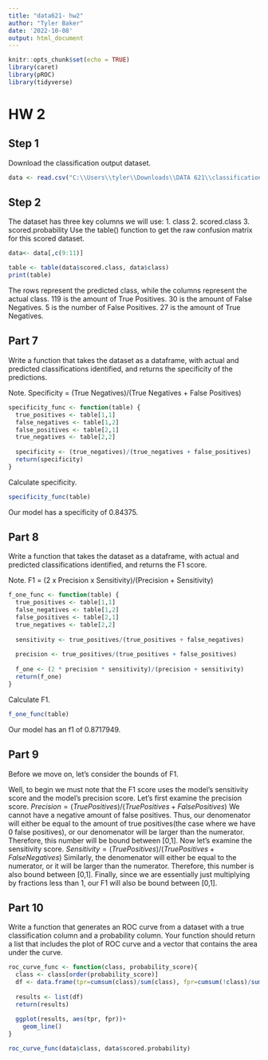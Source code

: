 ---
title: "data621- hw2"
author: "Tyler Baker"
date: '2022-10-08'
output: html_document
---

```{r setup, include=FALSE}
knitr::opts_chunk$set(echo = TRUE)
library(caret)
library(pROC)
library(tidyverse)
```

# HW 2

## Step 1
Download the classification output dataset.

```{r}
data <- read.csv("C:\\Users\\tyler\\Downloads\\DATA 621\\classification-output-data.csv")
```

## Step 2
The dataset has three key columns we will use:
  1. class
  2. scored.class
  3. scored.probability
Use the table() function to get the raw confusion matrix for this scored dataset.

```{r}
data<- data[,c(9:11)]
```

```{r}
table <- table(data$scored.class, data$class)
print(table)
```
The rows represent the predicted class, while the columns represent the actual class. 119 is the amount of True Positives. 30 is the amount of False Negatives. 5 is the number of False Positives. 27 is the amount of True Negatives.

## Part 7
Write a function that takes the dataset as a dataframe, with actual and predicted classifications identified, and returns the specificity of the predictions.

Note. Specificity = (True Negatives)/(True Negatives + False Positives)

```{r}
specificity_func <- function(table) {
  true_positives <- table[1,1]
  false_negatives <- table[1,2]
  false_positives <- table[2,1]
  true_negatives <- table[2,2]
  
  specificity <- (true_negatives)/(true_negatives + false_positives)
  return(specificity)
}
```

Calculate specificity.

```{r}
specificity_func(table)
```
Our model has a specificity of 0.84375.

## Part 8
Write a function that takes the dataset as a dataframe, with actual and predicted classifications identified, and returns the F1 score.

Note. F1 = (2 x Precision x Sensitivity)/(Precision + Sensitivity)
```{r}
f_one_func <- function(table) {
  true_positives <- table[1,1]
  false_negatives <- table[1,2]
  false_positives <- table[2,1]
  true_negatives <- table[2,2]
  
  sensitivity <- true_positives/(true_positives + false_negatives)
  
  precision <- true_positives/(true_positives + false_positives)
  
  f_one <- (2 * precision * sensitivity)/(precision + sensitivity)
  return(f_one)
}
```

Calculate F1.
```{r}
f_one_func(table)
```
Our model has an f1 of 0.8717949.

## Part 9
Before we move on, let's consider the bounds of F1.

Well, to begin we must note that the F1 score uses the model's sensitivity score and the model's precision score. 
Let's first examine the precision score. 
$Precision=(True Positives)/(True Positives + False Positives)$
We cannot have a negative amount of false positives. Thus, our denomenator will either be equal to the amount of true positives(the case where we have 0 false positives), or our denomenator will be larger than the numerator. Therefore, this number will be bound between [0,1].
Now let's examine the sensitivity score.
$Sensitivity = (True Positives)/(True Positives + False Negatives)$
Similarly, the denomenator will either be equal to the numerator, or it will be larger than the numerator. Therefore, this number is also bound between [0,1].
Finally, since we are essentially just multiplying by fractions less than 1, our F1 will also be bound between [0,1].

## Part 10
Write a function that generates an ROC curve from a dataset with a true classification column and a probability column.
Your function should return a list that includes the plot of ROC curve and a vector that contains the area under the curve.
```{r}
roc_curve_func <- function(class, probability_score){
  class <- class[order(probability_score)]
  df <- data.frame(tpr=cumsum(class)/sum(class), fpr=cumsum(!class)/sum(!class), class)
  
  results <- list(df)
  return(results)
  
  ggplot(results, aes(tpr, fpr))+
    geom_line()
}
```

```{r}
roc_curve_func(data$class, data$scored.probability)
```

